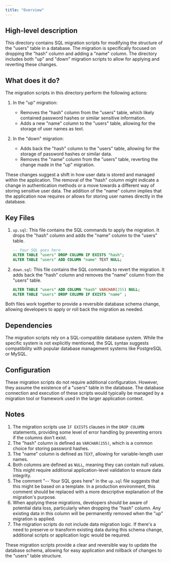 ```yaml
---
title: "Overview"
---
```


## High-level description
This directory contains SQL migration scripts for modifying the structure of the "users" table in a database. The migration is specifically focused on dropping the "hash" column and adding a "name" column. The directory includes both "up" and "down" migration scripts to allow for applying and reverting these changes.

## What does it do?
The migration scripts in this directory perform the following actions:

1. In the "up" migration:
   - Removes the "hash" column from the "users" table, which likely contained password hashes or similar sensitive information.
   - Adds a new "name" column to the "users" table, allowing for the storage of user names as text.

2. In the "down" migration:
   - Adds back the "hash" column to the "users" table, allowing for the storage of password hashes or similar data.
   - Removes the "name" column from the "users" table, reverting the change made in the "up" migration.

These changes suggest a shift in how user data is stored and managed within the application. The removal of the "hash" column might indicate a change in authentication methods or a move towards a different way of storing sensitive user data. The addition of the "name" column implies that the application now requires or allows for storing user names directly in the database.

## Key Files

1. `up.sql`:
   This file contains the SQL commands to apply the migration. It drops the "hash" column and adds the "name" column to the "users" table.

   ```sql
   -- Your SQL goes here
   ALTER TABLE "users" DROP COLUMN IF EXISTS "hash";
   ALTER TABLE "users" ADD COLUMN "name" TEXT NULL;
   ```

2. `down.sql`:
   This file contains the SQL commands to revert the migration. It adds back the "hash" column and removes the "name" column from the "users" table.

   ```sql
   ALTER TABLE "users" ADD COLUMN "hash" VARCHAR(255) NULL;
   ALTER TABLE "users" DROP COLUMN IF EXISTS "name" ;
   ```

Both files work together to provide a reversible database schema change, allowing developers to apply or roll back the migration as needed.

## Dependencies
The migration scripts rely on a SQL-compatible database system. While the specific system is not explicitly mentioned, the SQL syntax suggests compatibility with popular database management systems like PostgreSQL or MySQL.

## Configuration
These migration scripts do not require additional configuration. However, they assume the existence of a "users" table in the database. The database connection and execution of these scripts would typically be managed by a migration tool or framework used in the larger application context.

## Notes
1. The migration scripts use `IF EXISTS` clauses in the `DROP COLUMN` statements, providing some level of error handling by preventing errors if the columns don't exist.
2. The "hash" column is defined as `VARCHAR(255)`, which is a common choice for storing password hashes.
3. The "name" column is defined as `TEXT`, allowing for variable-length user names.
4. Both columns are defined as `NULL`, meaning they can contain null values. This might require additional application-level validation to ensure data integrity.
5. The comment "-- Your SQL goes here" in the `up.sql` file suggests that this might be based on a template. In a production environment, this comment should be replaced with a more descriptive explanation of the migration's purpose.
6. When applying these migrations, developers should be aware of potential data loss, particularly when dropping the "hash" column. Any existing data in this column will be permanently removed when the "up" migration is applied.
7. The migration scripts do not include data migration logic. If there's a need to preserve or transform existing data during this schema change, additional scripts or application logic would be required.

These migration scripts provide a clear and reversible way to update the database schema, allowing for easy application and rollback of changes to the "users" table structure.